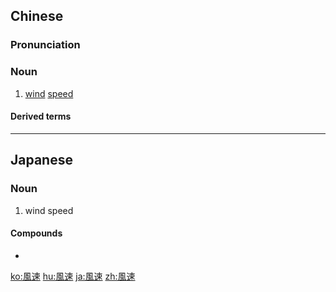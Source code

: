 {{also|风速}}
==Chinese==
{{zh-forms|s=风速}}

===Pronunciation===
{{zh-pron
|m=fēngsù
|c=fung1 cuk1
|mn=hong-sok
|cat=n
}}

===Noun===
{{zh-noun}}

# [[wind]] [[speed]]

====Derived terms====
{{zh-der|風速計}}

----

==Japanese==
{{ja-kanjitab|風|速}}

===Noun===
{{ja-noun|ふうそく}}

# wind speed

====Compounds====
* {{l|ja|風速計}}

[[ko:風速]]
[[hu:風速]]
[[ja:風速]]
[[zh:風速]]